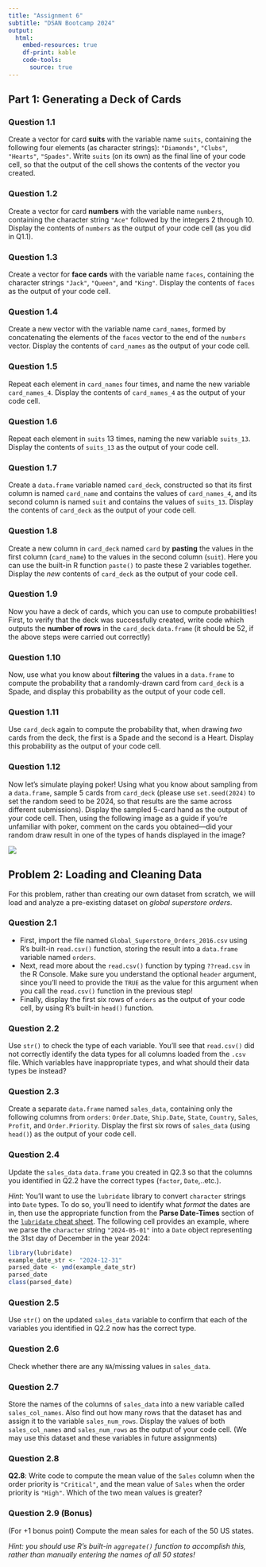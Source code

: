 ```yaml
---
title: "Assignment 6"
subtitle: "DSAN Bootcamp 2024"
output:
  html:
    embed-resources: true
    df-print: kable
    code-tools:
      source: true
---
```


## Part 1: Generating a Deck of Cards

### Question 1.1

Create a vector for card **suits** with the variable name `suits`, containing the following four elements (as character strings): `"Diamonds"`, `"Clubs"`, `"Hearts"`, `"Spades"`. Write `suits` (on its own) as the final line of your code cell, so that the output of the cell shows the contents of the vector you created.

### Question 1.2

Create a vector for card **numbers** with the variable name `numbers`, containing the character string `"Ace"` followed by the integers 2 through 10. Display the contents of `numbers` as the output of your code cell (as you did in Q1.1).

### Question 1.3

Create a vector for **face cards** with the variable name `faces`, containing the character strings `"Jack"`, `"Queen"`, and `"King"`. Display the contents of `faces` as the output of your code cell.

### Question 1.4

Create a new vector with the variable name `card_names`, formed by concatenating the elements of the `faces` vector to the end of the `numbers` vector. Display the contents of `card_names` as the output of your code cell.

### Question 1.5

Repeat each element in `card_names` four times, and name the new variable `card_names_4`. Display the contents of `card_names_4` as the output of your code cell.

### Question 1.6

Repeat each element in `suits` 13 times, naming the new variable `suits_13`. Display the contents of `suits_13` as the output of your code cell.

### Question 1.7

Create a `data.frame` variable named `card_deck`, constructed so that its first column is named `card_name` and contains the values of `card_names_4`, and its second column is named `suit` and contains the values of `suits_13`. Display the contents of `card_deck` as the output of your code cell.

### Question 1.8

Create a new column in `card_deck` named `card` by **pasting** the values in the first column (`card_name`) to the values in the second column (`suit`). Here you can use the built-in R function `paste()` to paste these 2 variables together. Display the *new* contents of `card_deck` as the output of your code cell.

### Question 1.9

Now you have a deck of cards, which you can use to compute probabilities! First, to verify that the deck was successfully created, write code which outputs the **number of rows** in the `card_deck` `data.frame` (it should be 52, if the above steps were carried out correctly)

### Question 1.10

Now, use what you know about **filtering** the values in a `data.frame` to compute the probability that a randomly-drawn card from `card_deck` is a Spade, and display this probability as the output of your code cell.

### Question 1.11

Use `card_deck` again to compute the probability that, when drawing *two* cards from the deck, the first is a Spade and the second is a Heart. Display this probability as the output of your code cell.

### Question 1.12

Now let's simulate playing poker! Using what you know about sampling from a `data.frame`, sample 5 cards from `card_deck` (please use `set.seed(2024)` to set the random seed to be 2024, so that results are the same across different submissions). Display the sampled 5-card hand as the output of your code cell. Then, using the following image as a guide if you're unfamiliar with poker, comment on the cards you obtained---did your random draw result in one of the types of hands displayed in the image?

![](images/poker.png)

## Problem 2: Loading and Cleaning Data

For this problem, rather than creating our own dataset from scratch, we will load and analyze a pre-existing dataset on _global superstore orders_.

### Question 2.1

* First, import the file named `Global_Superstore_Orders_2016.csv` using R's built-in `read.csv()` function, storing the result into a `data.frame` variable named `orders`.
* Next, read more about the `read.csv()` function by typing `??read.csv` in the R Console. Make sure you understand the optional `header` argument, since you'll need to provide the `TRUE` as the value for this argument when you call the `read.csv()` function in the previous step!
* Finally, display the first six rows of `orders` as the output of your code cell, by using R's built-in `head()` function.

### Question 2.2

Use `str()` to check the type of each variable. You'll see that `read.csv()` did not correctly identify the data types for all columns loaded from the `.csv` file. Which variables have inappropriate types, and what should their data types be instead?

### Question 2.3

Create a separate `data.frame` named `sales_data`, containing only the following columns from `orders`: `Order.Date`, `Ship.Date`, `State`, `Country`, `Sales`, `Profit`, and `Order.Priority`. Display the first six rows of `sales_data` (using `head()`) as the output of your code cell.

### Question 2.4

Update the `sales_data` `data.frame` you created in Q2.3 so that the columns you identified in Q2.2 have the correct types (`factor`, `Date`,..etc.).

*Hint*: You'll want to use the `lubridate` library to convert `character` strings into `Date` types. To do so, you'll need to identify what *format* the dates are in, then use the appropriate function from the **Parse Date-Times** section of the [`lubridate` cheat sheet](https://rawgit.com/rstudio/cheatsheets/main/lubridate.pdf){target='_blank'}. The following cell provides an example, where we parse the `character` string `"2024-05-01"` into a `Date` object representing the 31st day of December in the year 2024:

```r
library(lubridate)
example_date_str <- "2024-12-31"
parsed_date <- ymd(example_date_str)
parsed_date
class(parsed_date)
```

### Question 2.5

Use `str()` on the updated `sales_data` variable to confirm that each of the variables you identified in Q2.2 now has the correct type.

### Question 2.6

Check whether there are any `NA`/missing values in `sales_data`.

### Question 2.7

Store the names of the columns of `sales_data` into a new variable called `sales_col_names`. Also find out how many rows that the dataset has and assign it to the variable `sales_num_rows`. Display the values of both `sales_col_names` and `sales_num_rows` as the output of your code cell. (We may use this dataset and these variables in future assignments)

### Question 2.8

**Q2.8**: Write code to compute the mean value of the `Sales` column when the order priority is `"Critical"`, and the mean value of `Sales` when the order priority is `"High"`. Which of the two mean values is greater?

### Question 2.9 (Bonus)

(For +1 bonus point) Compute the mean sales for each of the 50 US states.

*Hint: you should use R's built-in `aggregate()` function to accomplish this, rather than manually entering the names of all 50 states!*
